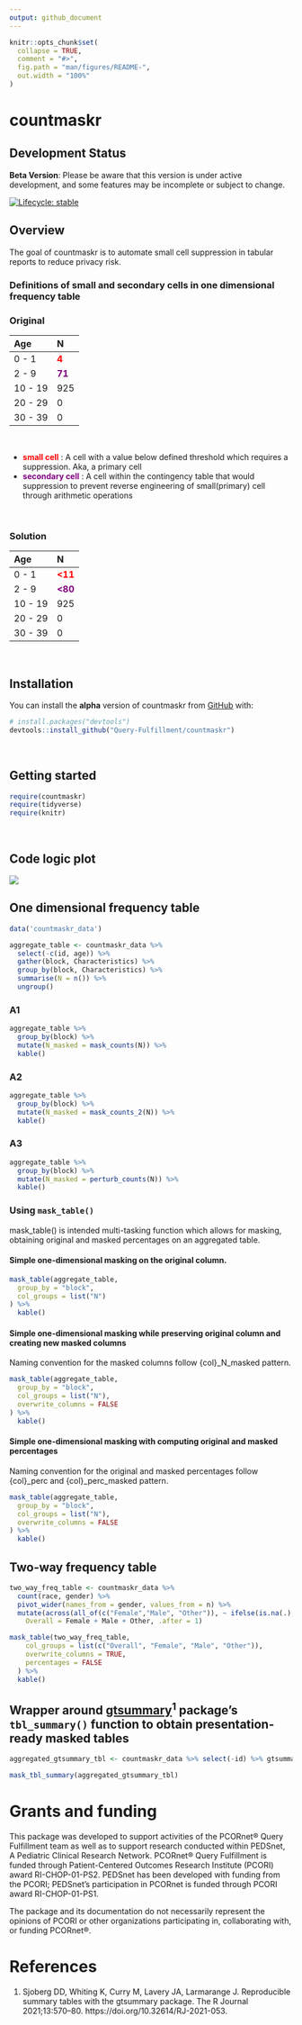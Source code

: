 ```yaml
---
output: github_document
---
```


<!-- README.md is generated from README.Rmd. Please edit that file -->

```r
knitr::opts_chunk$set(
  collapse = TRUE,
  comment = "#>",
  fig.path = "man/figures/README-",
  out.width = "100%"
)
```

# countmaskr

## Development Status

**Beta Version**: Please be aware that this version is under active development, and some features may be incomplete or subject to change.

<!-- badges: start -->
[![Lifecycle: stable](https://img.shields.io/badge/lifecycle-stable-brightgreen.svg)](https://lifecycle.r-lib.org/articles/stages.html#stable)
<!-- badges: end -->

## Overview

The goal of countmaskr is to automate small cell suppression in tabular reports to reduce privacy risk.

### Definitions of small and secondary cells in one dimensional frequency table

### Original 

|Age | N |
| :-- | :- |
| 0 - 1 | <span style="color:red"> **4** </span> |
| 2 - 9 |<span style="color:purple"> **71** </span> |
|10 - 19| 925|
|20 - 29| 0|
|30 - 39| 0|

&nbsp;

-   <span style="color:red"> **small cell** </span> : A cell with a value below defined threshold which requires a suppression. Aka, a primary cell
-   <span style="color:purple"> **secondary cell** </span> : A cell within the contingency table that would suppression to prevent reverse engineering of small(primary) cell through arithmetic operations

&nbsp;

### Solution

|Age | N |
| :-- | :- |
| 0 - 1 | <span style="color:red"> **<11** </span> |
| 2 - 9 |<span style="color:purple"> **<80** </span> |
|10 - 19| 925|
|20 - 29| 0|
|30 - 39| 0|

&nbsp;

## Installation

You can install the **alpha** version of countmaskr from [GitHub](https://github.com/) with:

``` r
# install.packages("devtools")
devtools::install_github("Query-Fulfillment/countmaskr")
```

&nbsp;

## Getting started

```r
require(countmaskr)
require(tidyverse)
require(knitr)
```

&nbsp;

## Code logic plot
![](logic_plot.png)

## One dimensional frequency table



```r
data('countmaskr_data')

aggregate_table <- countmaskr_data %>%
  select(-c(id, age)) %>%
  gather(block, Characteristics) %>%
  group_by(block, Characteristics) %>%
  summarise(N = n()) %>%
  ungroup()
```

### A1

```r
aggregate_table %>%
  group_by(block) %>%
  mutate(N_masked = mask_counts(N)) %>%
  kable()
```

### A2

```r
aggregate_table %>%
  group_by(block) %>%
  mutate(N_masked = mask_counts_2(N)) %>%
  kable()
```

### A3

```r
aggregate_table %>%
  group_by(block) %>%
  mutate(N_masked = perturb_counts(N)) %>%
  kable()
```

### Using `mask_table()`

mask_table() is intended multi-tasking function which allows for masking, obtaining original and masked percentages on an aggregated table.

#### Simple one-dimensional masking on the original column.

```r
mask_table(aggregate_table,
  group_by = "block",
  col_groups = list("N")
) %>%
  kable()
```

#### Simple one-dimensional masking while preserving original column and creating new masked columns

Naming convention for the masked columns follow {col}_N_masked pattern.

```r
mask_table(aggregate_table,
  group_by = "block",
  col_groups = list("N"),
  overwrite_columns = FALSE
) %>%
  kable()
```

#### Simple one-dimensional masking with computing original and masked percentages

Naming convention for the original and masked percentages follow {col}_perc and {col}_perc_masked pattern.

```r
mask_table(aggregate_table,
  group_by = "block",
  col_groups = list("N"),
  overwrite_columns = FALSE
) %>%
  kable()
```

## Two-way frequency table

```r
two_way_freq_table <- countmaskr_data %>%
  count(race, gender) %>%
  pivot_wider(names_from = gender, values_from = n) %>%
  mutate(across(all_of(c("Female","Male", "Other")), ~ ifelse(is.na(.), 0, .)),
    Overall = Female + Male + Other, .after = 1) 

mask_table(two_way_freq_table,
    col_groups = list(c("Overall", "Female", "Male", "Other")),
    overwrite_columns = TRUE,
    percentages = FALSE
  ) %>%
  kable()
```

## Wrapper around [gtsummary](https://www.danieldsjoberg.com/gtsummary/)^1^ package's `tbl_summary()` function to obtain presentation-ready masked tables

```r
aggregated_gtsummary_tbl <- countmaskr_data %>% select(-id) %>% gtsummary::tbl_summary()

mask_tbl_summary(aggregated_gtsummary_tbl)
```

# Grants and funding

This package was developed to support activities of the PCORnet® Query Fulfillment team as well as to support research conducted within PEDSnet, A Pediatric Clinical Research Network. PCORnet® Query Fulfillment is funded through Patient-Centered Outcomes Research Institute (PCORI) award RI-CHOP-01-PS2. PEDSnet has been developed with funding from the PCORI; PEDSnet’s participation in PCORnet is funded through PCORI award RI-CHOP-01-PS1. 
 
The package and its documentation do not necessarily represent the opinions of PCORI or other organizations participating in, collaborating with, or funding PCORnet®.

# References
1. Sjoberg DD, Whiting K, Curry M, Lavery JA, Larmarange J. Reproducible summary tables with the gtsummary package. The R Journal 2021;13:570–80. https://doi.org/10.32614/RJ-2021-053.
